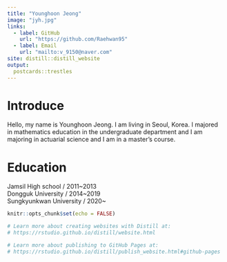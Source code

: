 ```yaml
---
title: "Younghoon Jeong"
image: "jyh.jpg"
links:
  - label: GitHub
    url: "https://github.com/Raehwan95"
  - label: Email
    url: "mailto:v_9150@naver.com"
site: distill::distill_website
output:
  postcards::trestles
---
```


# Introduce
Hello, my name is Younghoon Jeong. I am living in Seoul, Korea. I majored in mathematics education in the undergraduate department and I am majoring in actuarial science and I am in a master's course.

# Education
Jamsil High school / 2011~2013
\
Dongguk University / 2014~2019
\
Sungkyunkwan University  / 2020~
```r
knitr::opts_chunk$set(echo = FALSE)

# Learn more about creating websites with Distill at:
# https://rstudio.github.io/distill/website.html

# Learn more about publishing to GitHub Pages at:
# https://rstudio.github.io/distill/publish_website.html#github-pages

```

